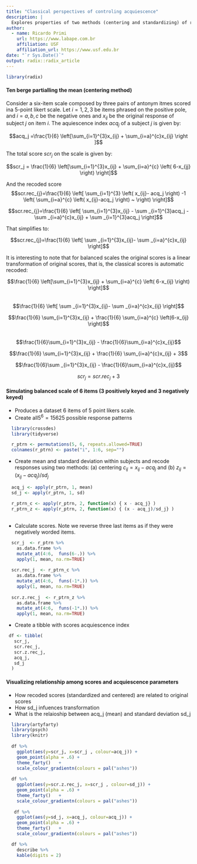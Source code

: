 ```yaml
---
title: "Classical perspectives of controling acquiescence"
description: |
  Explores properties of two methods (centering and standardizing) of recoding scores to control for acquiescence bias.
author:
  - name: Ricardo Primi 
    url: https://www.labape.com.br
    affiliation: USF
    affiliation_url: https://www.usf.edu.br
date: "`r Sys.Date()`"
output: radix::radix_article
---
```


```r

library(radix)

```

  
#### Ten berge partialling the mean (centering method) 

Consider a six-item scale composed by three pairs of antonym itmes scored ina 5-point likert scale. Let $i = 1, 2, 3$ be items phrased on the positive pole, and $i = a,b,c$ be the negative ones and $x_{ij}$ be the original response of subject $j$ on item $i$. The aquiescence index $acq_j$ of a subject $j$ is given by:  
  
  
$$acq_j =\frac{1}{6} \left[\sum_{i=1}^{3}x_{ij} + \sum_{i=a}^{c}x_{ij} \right ]$$  
  
  
The total score $scr_j$ on the scale is given by:  

$$scr_j = \frac{1}{6} \left[\sum_{i=1}^{3}x_{ij} + \sum_{i=a}^{c} \left( 6-x_{jj} \right) \right]$$
  
  
And the recoded score  
$$scr.rec_{j}=\frac{1}{6} \left[  \sum_{i=1}^{3} \left( x_{ij}- acq_j \right) -1 \left(  \sum_{i=a}^{c} \left( x_{ij}-acq_j \right) ~ \right)  \right]$$  
  
  
$$scr.rec_{j}=\frac{1}{6} \left[  \sum_{i=1}^{3}x_{ij} - \sum _{i=1}^{3}acq_j - \sum _{i=a}^{c}x_{ij} + \sum _{i=1}^{3}acq_j \right]$$  
  
  
That simplifies to:  
  
$$scr.rec_{j}=\frac{1}{6} \left[  \sum _{i=1}^{3}x_{ij}- \sum _{i=a}^{c}x_{ij} \right]$$

It is interesting to note that for balanced scales the original scores is a linear transformation of original scores, that is, the classical scores is automatic recoded:

$$\frac{1}{6} \left[\sum_{i=1}^{3}x_{ij} + \sum_{i=a}^{c} \left( 6-x_{ij} \right) \right]$$  
$$\frac{1}{6} \left[  \sum _{i=1}^{3}x_{ij}- \sum _{i=a}^{c}x_{ij} \right]$$  

$$\frac{1}{6} \sum_{i=1}^{3}x_{ij} + \frac{1}{6} \sum_{i=a}^{c} \left(6-x_{ij} \right)$$  
$$\frac{1}{6}\sum_{i=1}^{3}x_{ij} - \frac{1}{6}\sum_{i=a}^{c}x_{ij}$$  

$$\frac{1}{6} \sum_{i=1}^{3}x_{ij} + \frac{1}{6} \sum_{i=a}^{c}x_{ij} + 3$$

$$\frac{1}{6}\sum _{i=1}^{3}x_{ij} - \frac{1}{6}\sum_{i=a}^{c}x_{ij}$$  

$$scr_j =  scr.rec_{j} + 3$$  

#### Simulating balanced scale of 6 items (3 positively keyed and 3 negatively keyed)  


* Produces a dataset 6 items of 5 point likers scale.  
* Create all$5^6=15625$ possible response patterns  

```r
  
  library(crossdes)
  library(tidyverse)

  r_ptrn <- permutations(5, 6, repeats.allowed=TRUE)
  colnames(r_ptrn) <- paste("i", 1:6, sep="")

```
 
* Create mean and standard deviation within subjects and recode responses using two methods: (a) centering $c_{ij} = x_{ij}-acq_j$ and (b) $z_{ij} = (x_{ij}-acq_j)/sd_j$  

```r
 
  acq_j <- apply(r_ptrn, 1, mean)
  sd_j <- apply(r_ptrn, 1, sd)
  
  r_ptrn_c <- apply(r_ptrn, 2, function(x) { x - acq_j} )
  r_ptrn_z <- apply(r_ptrn, 2, function(x) { (x - acq_j)/sd_j} )
  

```

* Calculate scores. Note we reverse three last items as if they were negatively worded items.

```r

  scr_j  <- r_ptrn %>% 
    as.data.frame %>%
    mutate_at(4:6,  funs(6-.)) %>%
    apply(1, mean, na.rm=TRUE)
  
  scr.rec_j  <- r_ptrn_c %>% 
    as.data.frame %>%
    mutate_at(4:6,  funs(-1*.)) %>%
    apply(1, mean, na.rm=TRUE)
  
  scr.z.rec_j  <- r_ptrn_z %>% 
    as.data.frame %>%
    mutate_at(4:6,  funs(-1*.)) %>%
    apply(1, mean, na.rm=TRUE)

```

* Create a tibble with scores acquiescence index

```r

 df <- tibble(
   scr_j,
   scr.rec_j,
   scr.z.rec_j,
   acq_j,
   sd_j
  )

```

#### Visualizing relationship among scores and acquiescence parameters

* How recoded scores (standardized and centered) are related to original scores
* How sd_j infuences transformation
* What is the relaioship between acq_j (mean) and standard deviation sd_j 

```r
  
  library(artyfarty)
  library(psych)
  library(knitr)
   
  df %>%
    ggplot(aes(y=scr_j, x=scr_j , colour=acq_j)) + 
    geom_point(alpha = .6) +  
    theme_farty()   +
    scale_colour_gradientn(colours = pal("ashes"))
   
  df %>%
    ggplot(aes(y=scr.z.rec_j, x=scr_j , colour=sd_j)) + 
    geom_point(alpha = .6) +  
    theme_farty()   +
    scale_colour_gradientn(colours = pal("ashes"))
 
   df %>%
    ggplot(aes(y=sd_j, x=acq_j, colour=acq_j)) + 
    geom_point(alpha = .6) +  
    theme_farty()   +
    scale_colour_gradientn(colours = pal("ashes"))

  df %>%
    describe %>%
    kable(digits = 2)
 

```



